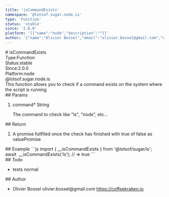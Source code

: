 ```yaml
---
title: 'isCommandExists'
namespace: '@lotsof.sugar.node.is'
type: 'Function'
status: 'stable'
since: '2.0.0'
platform: '[{"name":"node","description":""}]'
author: '{"name":"Olivier Bossel","email":"olivier.bossel@gmail.com","url":"https://coffeekraken.io"}'
---
```

<div class="docmap-mdx">
# isCommandExists
<div class="_metas">
<div class="_type"><span class="_type-label">Type:</span><span class="_type-value">Function</span></div>
<div class="_status"><span class="_status-label">Status:</span><span class="_status-value -stable">stable</span></div>
<div class="_since"><span class="_since-label">Since:</span><span class="_since-value">2.0.0</span></div>
<div class="_platform"><span class="_platform-label">Platform:</span><span class="_platform-value -node">node</span></div>
</div>
<div class="_namespace">@lotsof.sugar.node.is</div>
<div class="_description">
This function allows you to check if a command exists on the system where the script is running
</div>
<div class="_params">
## Params
<ol class="_list">
<li class="_item">
<span class="_name">command<span class="_required">*</span></span><span class="_default"></span> <span class="_type">String</span>
<p class="_description">The command to check like &quot;ls&quot;&comma; &quot;node&quot;&comma; etc&period;&period;&period;</p>
</li>
</ol>
</div>
<div class="_return">
## Return
<ol class="_list">
<li class="_item">
<span class="_description">A promise fullfiled once the check has finished with true of false as value</span><span class="_default"></span><span class="_type">Promise</span>
</li>
</ol>
</div>
<div class="_examples">
## Example
```js
import { __isCommandExists } from '@lotsof/sugar/is';
await  __isCommandExists('ls'); // => true
```
</div>
<div class="_todo">
## Todo
<ul class="_list">
<li class="_item">
<span class="_description">tests</span>
<span class="_priority -normal">normal</span>
</li>
</ul>
</div>
<div class="_author">
## Author
<ul class="_list">
<li class="_item">
<span class="_name">Olivier Bossel</span>
<span class="_email">olivier.bossel@gmail.com</span>
<a href="https://coffeekraken.io" target="_blank" class="_url">https://coffeekraken.io</a>
</li>
</ul>
</div>
</div>